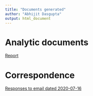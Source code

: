```yaml
---
title: "Documents generated"
author: "Abhijit Dasgupta"
output: html_document
---
```


# Analytic documents

[Report](summaries.html)


# Correspondence

[Responses to email dated 2020-07-16](Response_email_20200716.html)

